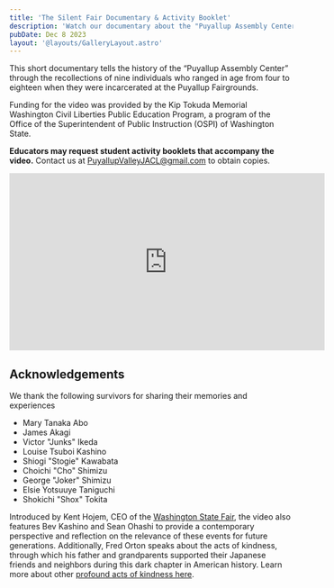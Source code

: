 ```yaml
---
title: 'The Silent Fair Documentary & Activity Booklet'
description: 'Watch our documentary about the "Puyallup Assembly Center," told through the recollections of nine survivors who were incarcerated there as children.'
pubDate: Dec 8 2023
layout: '@layouts/GalleryLayout.astro'
---
```

This short documentary tells the history of the “Puyallup Assembly Center” through the recollections of nine individuals who ranged in age from four to eighteen when they were incarcerated at the Puyallup Fairgrounds.

Funding for the video was provided by the Kip Tokuda Memorial Washington Civil Liberties Public Education Program, a program of the Office of the Superintendent of Public Instruction (OSPI) of Washington State.

**Educators may request student activity booklets that accompany the video.** Contact us at PuyallupValleyJACL@gmail.com to obtain copies.

<iframe width="560" height="315" src="https://www.youtube.com/embed/iUIRUUT-k94?si=ucDDuvBod5ghipSj" title="YouTube video player" frameborder="0" allow="accelerometer; autoplay; clipboard-write; encrypted-media; gyroscope; picture-in-picture; web-share" allowfullscreen></iframe>

## Acknowledgements


We thank the following survivors for sharing their memories and experiences
* Mary Tanaka Abo
* James Akagi
* Victor "Junks" Ikeda
* ​Louise Tsuboi Kashino
* Shiogi "Stogie" Kawabata
* Choichi "Cho" Shimizu
* George "Joker" Shimizu
* Elsie Yotsuuye Taniguchi
* Shokichi "Shox" Tokita

Introduced by Kent Hojem, CEO of the [Washington State Fair](https://thefair.com), the video also features Bev Kashino and Sean Ohashi to provide a 
contemporary perspective and reflection on the relevance of these events for future generations. 
Additionally, Fred Orton speaks about the acts of kindness, through which his father and grandparents supported their 
Japanese friends and neighbors during this dark chapter in American history. Learn more about other [profound acts of kindness here](/history/gallery-acts-of-kindness).
